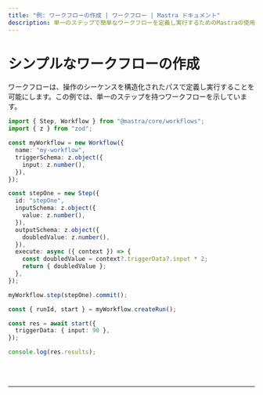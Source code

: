 ```yaml
---
title: "例: ワークフローの作成 | ワークフロー | Mastra ドキュメント"
description: 単一のステップで簡単なワークフローを定義し実行するためのMastraの使用例。
---
```



# シンプルなワークフローの作成

ワークフローは、操作のシーケンスを構造化されたパスで定義し実行することを可能にします。この例では、単一のステップを持つワークフローを示しています。

```ts showLineNumbers copy
import { Step, Workflow } from "@mastra/core/workflows";
import { z } from "zod";

const myWorkflow = new Workflow({
  name: "my-workflow",
  triggerSchema: z.object({
    input: z.number(),
  }),
});

const stepOne = new Step({
  id: "stepOne",
  inputSchema: z.object({
    value: z.number(),
  }),
  outputSchema: z.object({
    doubledValue: z.number(),
  }),
  execute: async ({ context }) => {
    const doubledValue = context?.triggerData?.input * 2;
    return { doubledValue };
  },
});

myWorkflow.step(stepOne).commit();

const { runId, start } = myWorkflow.createRun();

const res = await start({
  triggerData: { input: 90 },
});

console.log(res.results);
```

<br />
<br />
<hr className="dark:border-[#404040] border-gray-300" />
<br />
<br />
<GithubLink
  link={
    "https://github.com/mastra-ai/mastra/blob/main/examples/basics/workflows/create-workflow"
  }
/>
